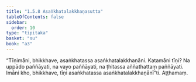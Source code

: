 ```yaml
---
title: "1.5.8 Asaṅkhatalakkhaṇasutta"
tableOfContents: false
sidebar:
  order: 10
type: "tipitaka"
basket: "su"
book: "a3"
---
```



<DynamicBreadcrumb />

<Division number="48" book="a3">

<Paragraph number="290" book="a3">
“Tīṇimāni, bhikkhave, asaṅkhatassa asaṅkhatalakkhaṇāni. Katamāni tīṇi? Na uppādo paññāyati, na vayo paññāyati, na ṭhitassa aññathattaṃ paññāyati. Imāni kho, bhikkhave, tīṇi asaṅkhatassa asaṅkhatalakkhaṇānī”ti.

</Paragraph>
</Division>

<Paragraph number="291" type="center" book="a3">
Aṭṭhamaṃ.
</Paragraph>